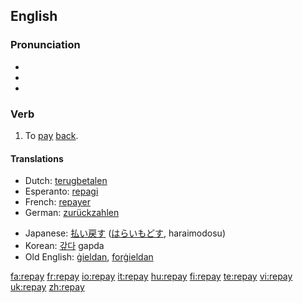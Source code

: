 ==English==

=== Pronunciation ===
*{{IPA|/ɻi'peɪ/}}
*{{audio|en-us-repay.ogg|Audio (US)}}
*{{rhymes|eɪ}}

=== Verb ===
{{en-verb|repays|repaying|repaid|repaid}}

# To [[pay]] [[back]].

==== Translations ====
{{trans-top|to pay back}}
*Dutch: [[terugbetalen]]
*Esperanto: [[repagi]]
*French: [[repayer]]
*German: [[zurückzahlen]]
{{trans-mid}}
*Japanese: [[払い戻す]] ([[はらいもどす]], haraimodosu)
*Korean: [[갚다]] gapda
*Old English: [[gieldan|ġieldan]], [[forgieldan|forġieldan]]
{{trans-bottom}}

[[fa:repay]]
[[fr:repay]]
[[io:repay]]
[[it:repay]]
[[hu:repay]]
[[fi:repay]]
[[te:repay]]
[[vi:repay]]
[[uk:repay]]
[[zh:repay]]